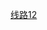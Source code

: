 {{鐵道路線 | lua=1
 | 模板名稱 = 北京地铁12号线
 | 名稱 = [[北京地铁12号线]]（建设中）
 | 代表色 = {{北京地铁颜色|12}}
 | Logo = 
 | 铁道系统 = 北京地铁
 | 車站列表 = style=font-style:italic; ~ 四季青 ~ 远大路 ~ 长春桥 ~ 苏州桥 ~ 人民大学 ~ 大钟寺 ~ 蓟门桥 ~ 北太平庄 ~ 马甸 ~ 安华桥 ~ 安贞桥 ~ 和平西桥 ~ 光熙门 ~ 西坝河 ~ 三元桥 ~ 芳园里 ~ 高家园 ~ 酒仙桥 ~ 北岗子 ~ 东风 ~ 管庄路西口
}}<noinclude>
[[Category:北京地鐵模板|线路12]]
</noinclude>